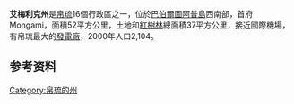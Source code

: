 {{Infobox settlement
| name                    = 艾梅利克州
| native_name             = Aimeliik
| settlement_type         = 州
| image_skyline           = 
| image_caption           = 
| image_flag              = Flag of Aimeliik.svg
| image_map               = File:Aimeliik_in_Palau.svg
| map_caption             = 在帕劳的位置
| subdivision_type        = 国家
| subdivision_name        = {{flag|Palau}}
| subdivision_type1       = 
| subdivision_name1       = 
| seat_type               = 首府
| seat                    = {{tsl|en|Mongami||Mongami}}
| leader_title            =州长 
| leader_name             =Demei Obak 
| unit_pref               = Metric
| area_total_km2          = 52
| area_land_km2           = 
| population_footnotes    = <ref>{{cite web |title=2015 Census of Population, Housing and Agriculture for the Republic of Palau |url=https://www.palaugov.pw/wp-content/uploads/2017/02/2015-Census-of-Population-Housing-Agriculture-.pdf |website=Palau Government |publisher=Office of Planning and Statistics}}</ref>
| population_total        = 334 
| population_as_of        = 2015
| population_density_km2  = auto
| population_blank1_title = 官方语言
| population_blank1       = [[帕勞語|帕勞語]]<br>[[英语|英语]]<ref>{{cite book |last1=Leonard |first1=Thomas M. |title=Encyclopedia of the Developing World |url=https://books.google.com/books?id=08OV704armMC |publisher=Taylor & Francis |language=en |date=2006|isbn=9780415976640 }}</ref>
| timezone1               = 
| utc_offset1             = 
| iso_code                = PW-002
}}
'''艾梅利克州'''是[[帛琉|帛琉]]16個行政區之一，位於[[巴伯爾圖阿普島|巴伯爾圖阿普島]]西南部，首府Mongami，面積52平方公里，土地和[[紅樹林|紅樹林]]總面積37平方公里，接近國際機場，有帛琉最大的[[發電廠|發電廠]]，2000年人口2,104。

==参考资料==
{{refs}}

{{coord|7|25|N|134|31|E|display=title|region:PW_type:adm1st_source:dewiki}}
{{Authority control}}

[[Category:帛琉的州|Category:帛琉的州]]
{{Palau-stub}}